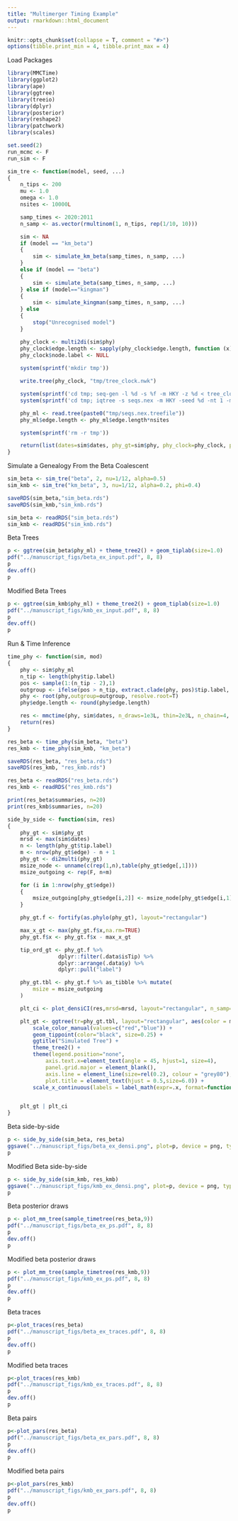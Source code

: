 ```yaml
---
title: "Multimerger Timing Example"
output: rmarkdown::html_document
---
```


```r
knitr::opts_chunk$set(collapse = T, comment = "#>")
options(tibble.print_min = 4, tibble.print_max = 4)
```

Load Packages
```r
library(MMCTime)
library(ggplot2)
library(ape)
library(ggtree)
library(treeio)
library(dplyr)
library(posterior)
library(reshape2)
library(patchwork)
library(scales)

set.seed(2)
run_mcmc <- F
run_sim <- F
```
```r
sim_tre <- function(model, seed, ...)
{
    n_tips <- 200
    mu <- 1.0
    omega <- 1.0
    nsites <- 10000L

    samp_times <- 2020:2011
    n_samp <- as.vector(rmultinom(1, n_tips, rep(1/10, 10)))

    sim <- NA
    if (model == "km_beta")
    {
        sim <- simulate_km_beta(samp_times, n_samp, ...)
    }
    else if (model == "beta") 
    {
        sim <- simulate_beta(samp_times, n_samp, ...)
    } else if (model=="kingman") 
    {
        sim <- simulate_kingman(samp_times, n_samp, ...)
    } else 
    {
        stop("Unrecognised model")
    }

    phy_clock <- multi2di(sim$phy)
    phy_clock$edge.length <- sapply(phy_clock$edge.length, function (x) if(abs(x) < 1e-8) 0 else rgamma(1,shape = x * mu / omega, scale = omega))
    phy_clock$node.label <- NULL
    
    system(sprintf('mkdir tmp'))

    write.tree(phy_clock, "tmp/tree_clock.nwk")

    system(sprintf('cd tmp; seq-gen -l %d -s %f -m HKY -z %d < tree_clock.nwk > seqs.nex',nsites,1/nsites,seed))
    system(sprintf('cd tmp; iqtree -s seqs.nex -m HKY -seed %d -nt 1 -mem 4G', seed))

    phy_ml <- read.tree(paste0("tmp/seqs.nex.treefile"))
    phy_ml$edge.length <- phy_ml$edge.length*nsites

    system(sprintf('rm -r tmp'))

    return(list(dates=sim$dates, phy_gt=sim$phy, phy_clock=phy_clock, phy_ml=phy_ml))
}
```

Simulate a Genealogy From the Beta Coalescent
```r
sim_beta <- sim_tre("beta", 2, nu=1/12, alpha=0.5)
sim_kmb <- sim_tre("km_beta", 3, nu=1/12, alpha=0.2, phi=0.4)

saveRDS(sim_beta,"sim_beta.rds")
saveRDS(sim_kmb,"sim_kmb.rds")
```
```r
sim_beta <- readRDS("sim_beta.rds")
sim_kmb <- readRDS("sim_kmb.rds")
```

Beta Trees
```r
p <- ggtree(sim_beta$phy_ml) + theme_tree2() + geom_tiplab(size=1.0)
pdf("../manuscript_figs/beta_ex_input.pdf", 8, 8)
p
dev.off()
p
```
Modified Beta Trees
```r
p <- ggtree(sim_kmb$phy_ml) + theme_tree2() + geom_tiplab(size=1.0)
pdf("../manuscript_figs/kmb_ex_input.pdf", 8, 8)
p
dev.off()
p
```

Run & Time Inference 
```r
time_phy <- function(sim, mod)
{
    phy <- sim$phy_ml
    n_tip <- length(phy$tip.label)
    pos <- sample(1:(n_tip - 2),1)
    outgroup <- ifelse(pos > n_tip, extract.clade(phy, pos)$tip.label, phy$tip.label[pos])
    phy <- root(phy,outgroup=outgroup, resolve.root=T)
    phy$edge.length <- round(phy$edge.length)

    res <- mmctime(phy, sim$dates, n_draws=1e3L, thin=2e3L, n_chain=4, model=mod, verbose=F)
    return(res)
}
```
```r
res_beta <- time_phy(sim_beta, "beta")
res_kmb <- time_phy(sim_kmb, "km_beta")
```
```r
saveRDS(res_beta, "res_beta.rds")
saveRDS(res_kmb, "res_kmb.rds")
```

```r
res_beta <- readRDS("res_beta.rds")
res_kmb <- readRDS("res_kmb.rds")
```
```r
print(res_beta$summaries, n=20)
print(res_kmb$summaries, n=20)
```
```r
side_by_side <- function(sim, res)
{
    phy_gt <- sim$phy_gt
    mrsd <- max(sim$dates)
    n <- length(phy_gt$tip.label)
    m <- nrow(phy_gt$edge) - n + 1
    phy_gt <- di2multi(phy_gt)
    msize_node <- unname(c(rep(1,n),table(phy_gt$edge[,1])))
    msize_outgoing <- rep(F, n+m)

    for (i in 1:nrow(phy_gt$edge))
    {
        msize_outgoing[phy_gt$edge[i,2]] <- msize_node[phy_gt$edge[i,1]]
    }

    phy_gt.f <- fortify(as.phylo(phy_gt), layout="rectangular")

    max_x_gt <- max(phy_gt.f$x,na.rm=TRUE)
    phy_gt.f$x <- phy_gt.f$x - max_x_gt

    tip_ord_gt <- phy_gt.f %>%
                dplyr::filter(.data$isTip) %>%
                dplyr::arrange(.data$y) %>%
                dplyr::pull("label")

    phy_gt.tbl <- phy_gt.f %>% as_tibble %>% mutate(
        msize = msize_outgoing
    )

    plt_ci <- plot_densiCI(res,mrsd=mrsd, layout="rectangular", n_samp=100, tip.order=tip_ord_gt) + ggtitle("Densitree With CIs For Majority Clades") 

    plt_gt <- ggtree(tr=phy_gt.tbl, layout="rectangular", aes(color = msize>2)) + 
        scale_color_manual(values=c("red","blue")) +
        geom_tippoint(color="black", size=0.25) +
        ggtitle("Simulated Tree") +
        theme_tree2() +
        theme(legend.position="none",
            axis.text.x=element_text(angle = 45, hjust=1, size=4),
            panel.grid.major = element_blank(), 
            axis.line = element_line(size=rel(0.2), colour = "grey80"),
            plot.title = element_text(hjust = 0.5,size=6.0)) +
        scale_x_continuous(labels = label_math(expr=.x, format=function(x) mrsd + x))


    plt_gt | plt_ci
}
```
Beta side-by-side
```r
p <- side_by_side(sim_beta, res_beta)
ggsave("../manuscript_figs/beta_ex_densi.png", plot=p, device = png, type="cairo", width=6, height=6, dpi=1000)
p
```
Modified Beta side-by-side
```r
p <- side_by_side(sim_kmb, res_kmb)
ggsave("../manuscript_figs/kmb_ex_densi.png", plot=p, device = png, type="cairo", width=6, height=6, dpi=1000)
p
```
Beta posterior draws
```r
p <- plot_mm_tree(sample_timetree(res_beta,9))
pdf("../manuscript_figs/beta_ex_ps.pdf", 8, 8)
p
dev.off()
p
```
Modified beta posterior draws
```r
p <- plot_mm_tree(sample_timetree(res_kmb,9))
pdf("../manuscript_figs/kmb_ex_ps.pdf", 8, 8)
p
dev.off()
p
```
Beta traces
```r
p<-plot_traces(res_beta)
pdf("../manuscript_figs/beta_ex_traces.pdf", 8, 8)
p
dev.off()
p
```
Modified beta traces
```r
p<-plot_traces(res_kmb)
pdf("../manuscript_figs/kmb_ex_traces.pdf", 8, 8)
p
dev.off()
p
```
Beta pairs
```r
p<-plot_pars(res_beta)
pdf("../manuscript_figs/beta_ex_pars.pdf", 8, 8)
p
dev.off()
p
```
Modified beta pairs
```r
p<-plot_pars(res_kmb)
pdf("../manuscript_figs/kmb_ex_pars.pdf", 8, 8)
p
dev.off()
p
```